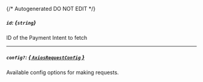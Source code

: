{/* Autogenerated DO NOT EDIT  */}
##### `id`: *{`string`}*
ID of the Payment Intent to fetch

---
##### `config?`: [*{ `AxiosRequestConfig` }*](https://axios-http.com/docs/req_config)
Available config options for making requests.


